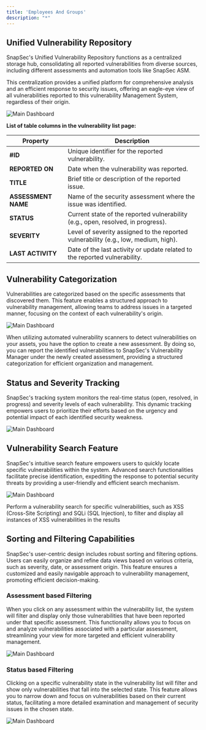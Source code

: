 ```yaml
---
title: 'Employees And Groups'
description: "*"
---
```



## Unified Vulnerability Repository

SnapSec's Unified Vulnerability Repository functions as a centralized storage hub, consolidating all reported vulnerabilities from diverse sources, including different assessments and automation tools like SnapSec ASM. 

This centralization provides a unified platform for comprehensive analysis and an efficient response to security issues, offering an eagle-eye view of all vulnerabilities reported to this vulnerability Management System, regardless of their origin.

<img
  className="glass rounded-xl"
  src="/images/csm/7.png"
  alt="Main Dashboard"
/>


**List of table columns in the vulnerability list page:**

| Property        | Description                                         |
| --------------- | --------------------------------------------------- |
| **#ID**             | Unique identifier for the reported vulnerability.  |
| **REPORTED ON**     | Date when the vulnerability was reported.            |
| **TITLE**           | Brief title or description of the reported issue.   |
| **ASSESSMENT NAME** | Name of the security assessment where the issue was identified. |
| **STATUS**          | Current state of the reported vulnerability (e.g., open, resolved, in progress). |
| **SEVERITY**        | Level of severity assigned to the reported vulnerability (e.g., low, medium, high). |
| **LAST ACTIVITY**   | Date of the last activity or update related to the reported vulnerability. |





## Vulnerability Categorization

Vulnerabilities are categorized based on the specific assessments that discovered them. This feature enables a structured approach to vulnerability management, allowing teams to address issues in a targeted manner, focusing on the context of each vulnerability's origin.

<img
  className="glass rounded-xl"
  src="/images/csm/8.png"
  alt="Main Dashboard"
/>


<Tip>When utilizing automated vulnerability scanners to detect vulnerabilities on your assets, you have the option to create a new assessment. By doing so, you can report the identified vulnerabilities to SnapSec's Vulnerability Manager under the newly created assessment, providing a structured categorization for efficient organization and management.</Tip>


## Status and Severity Tracking

SnapSec's tracking system monitors the real-time status (open, resolved, in progress) and severity levels of each vulnerability. This dynamic tracking empowers users to prioritize their efforts based on the urgency and potential impact of each identified security weakness.


<img
  className="glass rounded-xl"
  src="/images/csm/9.png"
  alt="Main Dashboard"
/>






## Vulnerability Search Feature

SnapSec's intuitive search feature empowers users to quickly locate specific vulnerabilities within the system. Advanced search functionalities facilitate precise identification, expediting the response to potential security threats by providing a user-friendly and efficient search mechanism.



<img
  className="glass rounded-xl"
  src="/images/csm/10.png"
  alt="Main Dashboard"
/>




<Tip>Perform a vulnerability search for specific vulnerabilities, such as XSS (Cross-Site Scripting) and SQLi (SQL Injection), to filter and display all instances of XSS vulnerabilities in the results</Tip>


## Sorting and Filtering Capabilities

SnapSec's user-centric design includes robust sorting and filtering options. Users can easily organize and refine data views based on various criteria, such as severity, date, or assessment origin. This feature ensures a customized and easily navigable approach to vulnerability management, promoting efficient decision-making.

### Assessment based Filtering

When you click on any assessment within the vulnerability list, the system will filter and display only those vulnerabilities that have been reported under that specific assessment. This functionality allows you to focus on and analyze vulnerabilities associated with a particular assessment, streamlining your view for more targeted and efficient vulnerability management.


<img
  className="glass rounded-xl"
  src="/images/csm/11.png"
  alt="Main Dashboard"
/>

### Status based Filtering
Clicking on a specific vulnerability state in the vulnerability list will filter and show only vulnerabilities that fall into the selected state. This feature allows you to narrow down and focus on vulnerabilities based on their current status, facilitating a more detailed examination and management of security issues in the chosen state.


<img
  className="glass rounded-xl"
  src="/images/csm/12.png"
  alt="Main Dashboard"
/>



